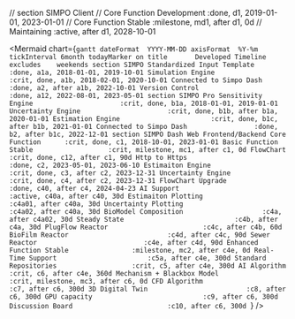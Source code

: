 // section SIMPO Client
// Core Function Development           :done, d1, 2019-01-01, 2023-01-01
// Core Function Stable                :milestone, md1, after d1, 0d
// Maintaining                         :active, after d1, 2028-10-01

<Mermaid
  chart={`gantt
    dateFormat  YYYY-MM-DD
    axisFormat  %Y-%m
    tickInterval 6month
    todayMarker on
    title       Developed Timeline
    excludes    weekends
    section SIMPO
    Standardized Input Template             :done, a1a, 2018-01-01, 2019-10-01
    Simulation Engine                       :crit, done, a1b, 2018-02-01, 2020-10-01
    Connected to Simpo Dash                 :done, a2, after a1b, 2022-10-01
    Version Control                         :done, a12, 2022-08-01, 2023-05-01
    section SIMPO Pro
    Sensitivity Engine                      :crit, done, b1a, 2018-01-01, 2019-01-01
    Uncertainty Engine                      :crit, done, b1b, after b1a, 2020-01-01
    Estimation Engine                       :crit, done, b1c, after b1b, 2021-01-01
    Connected to Simpo Dash                 :done, b2, after b1c, 2022-12-01
    section SIMPO Dash
    Web Frontend/Backend Core Function      :crit, done, c1, 2018-10-01, 2023-01-01
    Basic Function Stable                   :crit, milestone, mc1, after c1, 0d
    FlowChart                               :crit, done, c12, after c1, 90d
    Http to Https                           :done, c2, 2023-05-01, 2023-06-10
    Estimaiton Engine                       :crit, done, c3, after c2, 2023-12-31
    Uncertainty Engine                      :crit, done, c4, after c2, 2023-12-31
    FlowChart Upgrade                       :done, c40, after c4, 2024-04-23
    AI Support                             :active, c40a, after c40, 30d
    Estimaiton Plotting                     :c4a01, after c40a, 30d
    Uncertainty Plotting                    :c4a02, after c40a, 30d
    BioModel Composition                    :c4a, after c4a02, 30d
    Steady State                            :c4b, after c4a, 30d
    PlugFlow Reactor                        :c4c, after c4b, 60d
    BioFilm Reactor                         :c4d, after c4c, 90d
    Sewer Reactor                           :c4e, after c4d, 90d
    Enhanced Function Stable                :milestone, mc2, after c4e, 0d
    Real-Time Support                       :c5a, after c4e, 300d
    Standard Repositories                   :crit, c5, after c4e, 300d
    AI Algorithm                            :crit, c6, after c4e, 360d
    Mechanism + Blackbox Model              :crit, milestone, mc3, after c6, 0d
    CFD Algorithm                           :c7, after c6, 300d
    3D Digital Twin                         :c8, after c6, 300d
    GPU capacity                            :c9, after c6, 300d
    Discussion Board                        :c10, after c6, 300d
`}
/>
